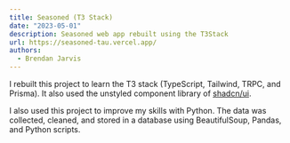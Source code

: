 ```yaml
---
title: Seasoned (T3 Stack)
date: "2023-05-01"
description: Seasoned web app rebuilt using the T3Stack
url: https://seasoned-tau.vercel.app/
authors:
  - Brendan Jarvis
---
```


I rebuilt this project to learn the T3 stack (TypeScript, Tailwind, TRPC, and Prisma). It also used the unstyled component library of [shadcn/ui](https://ui.shadcn.com/).

I also used this project to improve my skills with Python. The data was collected, cleaned, and stored in a database using BeautifulSoup, Pandas, and Python scripts.
